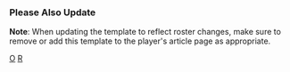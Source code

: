{{Navbox
|name=奧克蘭運動家隊當前登錄名單
|title=[[奧克蘭運動家|<span style="color:#FFFFFF;">奧克蘭運動家</span>]] 當前名單
|listclass = hlist
|state = {{{state|autocollapse}}}
|titlestyle=background:#003831; color:#FFFFFF; border:2px solid #EFB21E;
|groupstyle=background:#EFB21E; color:#000000; border:2px solid #003831;

|group1=活躍名單
|list1=
* 1 {{link-en|凱文·史密斯 (棒球員)|Kevin Smith (baseball)|凱文·史密斯}}
* 5 {{link-en|湯尼·坎普|Tony Kemp (baseball)}}
* 8 [[傑德·羅銳]]
* 10 {{link-en|查德·賓德|Chad Pinder}}
* 12 [[尚恩·墨菲]]
* 13 {{link-en|路易斯·巴瑞拉|Luis Barrera}}
* 15 {{link-en|塞斯·布朗|Seth Brown (baseball)}}
* 17 [[埃爾維斯·安德魯斯]]
* 19 {{link-en|柯爾·厄文|Cole Irvin}}
* 20 {{link-en|克里斯蒂安·帕齊耶|Cristian Pache}}
* 22 {{link-en|拉蒙·勞瑞安諾|Ramón Laureano}}
* 23 {{link-en|克里斯蒂安·貝坦科特|Christian Bethancourt}}
* 26 {{link-en|薛爾頓·諾伊齊|Sheldon Neuse}}
* 32 {{link-en|詹姆斯·卡普瑞利安|James Kaprielian}}
* 33 {{link-en|A·J·普克|A. J. Puk}}
* 47 {{link-en|法蘭奇·蒙塔斯|Frankie Montas}}
* 50 {{link-en|奧斯汀·普魯特|Austin Pruitt}}
* 56 {{link-en|丹尼·席曼尼茲|Dany Jiménez}}
* 57 {{link-en|亞當·柯拉瑞克|Adam Kolarek}}
* 58 {{link-en|保羅·布萊克伯恩|Paul Blackburn (baseball)}}
* 60 {{link-en|山姆·莫爾|Sam Moll}}
* 61 {{link-en|札克·傑克森 (投手)|Zach Jackson (pitcher, born 1994)|札克·傑克森}}
* 62 {{link-en|盧·崔文諾|Lou Trivino}}
* 67 {{link-en|札克·羅格|Zach Logue}}
* 68 {{link-en|多明哥·艾瑟維多|Domingo Acevedo}}
* 71 {{link-en|傑克·拉摩恩|Jake Lemoine}}

|group2=不活躍名單
|list2=
* 2 {{link-en|尼克·艾倫|Nick Allen (infielder)}}
* 36 {{link-en|亞當·歐勒|Adam Oller}}
* 48 {{link-en|寇迪·湯瑪斯|Cody Thomas}}
* 49 {{link-en|克里斯蒂安·洛普斯|Christian Lopes}}
* 54 {{link-en|克爾比·史尼德|Kirby Snead}}
* 55 {{link-en|亞德里安·馬丁尼茲|Adrián Martínez (baseball)}}
* 64 {{link-en|蓋比·克羅伯席茲|Gabe Klobosits}}
* -- {{link-en|多明哥·塔皮亞|Domingo Tapia}}

|group3=傷兵名單
|list3=
* 11 {{link-en|史凱爾·波特|Skye Bolt}}
* 21 [[史蒂芬·沃特]]
* 25 [[史蒂芬·皮斯考提]]
* 35 {{link-en|多利斯·古耶拉|Deolis Guerra}}
* 45 {{link-en|布倫特·杭尼威爾|Brent Honeywell Jr.}}
* 66 {{link-en|道爾頓·傑佛瑞斯|Daulton Jefferies}}

|group4=禁賽名單
|list4=

|group5=教練團
|list5=
* 總教練 7 [[馬克·柯特賽]]
* 板凳教練 – 暫缺
* 一壘教練 10 {{link-en|麥克·艾德里特|Mike Aldrete}}
* 三壘教練 – 暫缺
* 打擊教練 51 {{link-en|達倫·布希|Darren Bush}}
* 投手教練 14 {{link-en|史考特·艾默森|Scott Emerson (baseball)}}
* 牛棚教練 59 {{link-en|馬可斯·簡森|Marcus Jensen}}
* 助理打擊教練 52 {{link-en|艾瑞克·馬丁斯|Eric Martins}}
* 品質管理 
* 牛棚捕手 88 菲利普·波爾
* 牛棚捕手 91 達斯汀·休斯

}}<noinclude>
===Please Also Update===
{{tl|Oakland Athletics roster}}

{{collapsible option}}
'''Note''': When updating the template to reflect roster changes, make sure to remove or add this template to the player's article page as appropriate.
{{Roster maintenance|update source=http://mlb.mlb.com/team/roster_40man.jsp?c_id=oak}}

[[Category:美國職棒大聯盟球隊當前球員名單模板|O]]
[[Category:奧克蘭運動家|R]]
</noinclude>